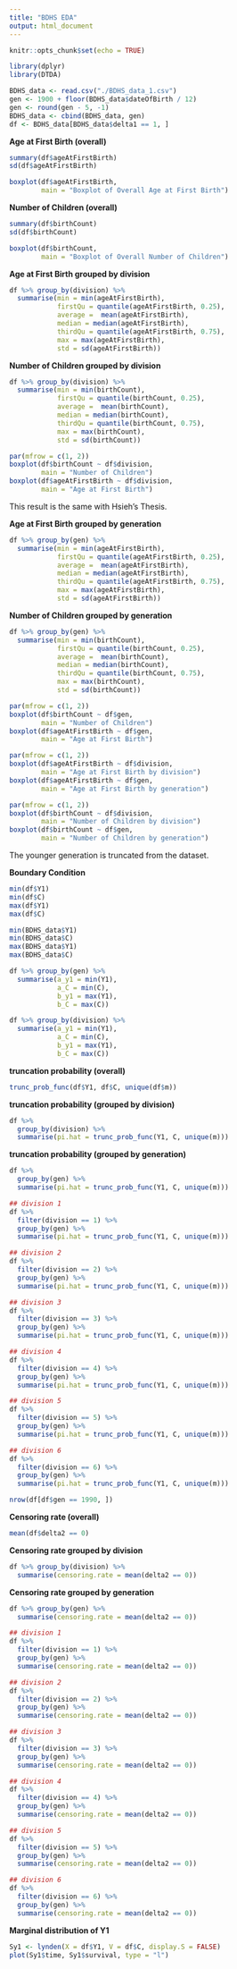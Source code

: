 ```yaml
---
title: "BDHS EDA"
output: html_document
---
```


```r
knitr::opts_chunk$set(echo = TRUE)
```

```r
library(dplyr)
library(DTDA)
```

```r
BDHS_data <- read.csv("./BDHS_data_1.csv")
gen <- 1900 + floor(BDHS_data$dateOfBirth / 12) 
gen <- round(gen - 5, -1)
BDHS_data <- cbind(BDHS_data, gen)
df <- BDHS_data[BDHS_data$delta1 == 1, ]
```

**Age at First Birth (overall)** <br>
```r
summary(df$ageAtFirstBirth)
sd(df$ageAtFirstBirth)
```

```r
boxplot(df$ageAtFirstBirth,
        main = "Boxplot of Overall Age at First Birth")
```

**Number of Children (overall)** <br>
```r
summary(df$birthCount)
sd(df$birthCount)
```

```r
boxplot(df$birthCount,
        main = "Boxplot of Overall Number of Children")
```

**Age at First Birth grouped by division** <br>
```r
df %>% group_by(division) %>%
  summarise(min = min(ageAtFirstBirth),
            firstQu = quantile(ageAtFirstBirth, 0.25),
            average =  mean(ageAtFirstBirth),
            median = median(ageAtFirstBirth),
            thirdQu = quantile(ageAtFirstBirth, 0.75),
            max = max(ageAtFirstBirth),
            std = sd(ageAtFirstBirth))
```

**Number of Children grouped by division** <br>
```r
df %>% group_by(division) %>%
  summarise(min = min(birthCount),
            firstQu = quantile(birthCount, 0.25),
            average =  mean(birthCount),
            median = median(birthCount),
            thirdQu = quantile(birthCount, 0.75),
            max = max(birthCount),
            std = sd(birthCount))
```

```r
par(mfrow = c(1, 2))
boxplot(df$birthCount ~ df$division,
        main = "Number of Children")
boxplot(df$ageAtFirstBirth ~ df$division,
        main = "Age at First Birth")
```
This result is the same with Hsieh's Thesis. <br>

**Age at First Birth grouped by generation** <br>
```r
df %>% group_by(gen) %>%
  summarise(min = min(ageAtFirstBirth),
            firstQu = quantile(ageAtFirstBirth, 0.25),
            average =  mean(ageAtFirstBirth),
            median = median(ageAtFirstBirth),
            thirdQu = quantile(ageAtFirstBirth, 0.75),
            max = max(ageAtFirstBirth),
            std = sd(ageAtFirstBirth))
```

**Number of Children grouped by generation** <br>
```r
df %>% group_by(gen) %>%
  summarise(min = min(birthCount),
            firstQu = quantile(birthCount, 0.25),
            average =  mean(birthCount),
            median = median(birthCount),
            thirdQu = quantile(birthCount, 0.75),
            max = max(birthCount),
            std = sd(birthCount))
```

```r
par(mfrow = c(1, 2))
boxplot(df$birthCount ~ df$gen,
        main = "Number of Children")
boxplot(df$ageAtFirstBirth ~ df$gen,
        main = "Age at First Birth")
```

```r
par(mfrow = c(1, 2))
boxplot(df$ageAtFirstBirth ~ df$division,
        main = "Age at First Birth by division")
boxplot(df$ageAtFirstBirth ~ df$gen,
        main = "Age at First Birth by generation")
```

```r
par(mfrow = c(1, 2))
boxplot(df$birthCount ~ df$division,
        main = "Number of Children by division")
boxplot(df$birthCount ~ df$gen,
        main = "Number of Children by generation")
```
The younger generation is truncated from the dataset.

**Boundary Condition** <br>
```r
min(df$Y1)
min(df$C)
max(df$Y1)
max(df$C)
```

```r
min(BDHS_data$Y1)
min(BDHS_data$C)
max(BDHS_data$Y1)
max(BDHS_data$C)
```


```r
df %>% group_by(gen) %>%
  summarise(a_y1 = min(Y1),
            a_C = min(C),
            b_y1 = max(Y1),
            b_C = max(C))
```

```r
df %>% group_by(division) %>%
  summarise(a_y1 = min(Y1),
            a_C = min(C),
            b_y1 = max(Y1),
            b_C = max(C))
```

**truncation probability (overall)** <br>
```r
trunc_prob_func(df$Y1, df$C, unique(df$m))
```

**truncation probability (grouped by division)** <br>
```r
df %>%
  group_by(division) %>%
  summarise(pi.hat = trunc_prob_func(Y1, C, unique(m)))
```

**truncation probability (grouped by generation)** <br>
```r
df %>%
  group_by(gen) %>%
  summarise(pi.hat = trunc_prob_func(Y1, C, unique(m)))
```


```r
## division 1
df %>% 
  filter(division == 1) %>%
  group_by(gen) %>% 
  summarise(pi.hat = trunc_prob_func(Y1, C, unique(m)))

## division 2
df %>% 
  filter(division == 2) %>%
  group_by(gen) %>% 
  summarise(pi.hat = trunc_prob_func(Y1, C, unique(m)))

## division 3
df %>% 
  filter(division == 3) %>%
  group_by(gen) %>% 
  summarise(pi.hat = trunc_prob_func(Y1, C, unique(m)))

## division 4
df %>% 
  filter(division == 4) %>%
  group_by(gen) %>% 
  summarise(pi.hat = trunc_prob_func(Y1, C, unique(m)))

## division 5
df %>% 
  filter(division == 5) %>%
  group_by(gen) %>% 
  summarise(pi.hat = trunc_prob_func(Y1, C, unique(m)))

## division 6
df %>% 
  filter(division == 6) %>%
  group_by(gen) %>% 
  summarise(pi.hat = trunc_prob_func(Y1, C, unique(m)))

```

```r
nrow(df[df$gen == 1990, ])
```

**Censoring rate (overall)** <br>
```r
mean(df$delta2 == 0)
```

**Censoring rate grouped by division** <br>
```r
df %>% group_by(division) %>%
  summarise(censoring.rate = mean(delta2 == 0))
```

**Censoring rate grouped by generation** <br>
```r
df %>% group_by(gen) %>%
  summarise(censoring.rate = mean(delta2 == 0))
```

```r
## division 1
df %>% 
  filter(division == 1) %>%
  group_by(gen) %>% 
  summarise(censoring.rate = mean(delta2 == 0))

## division 2
df %>% 
  filter(division == 2) %>%
  group_by(gen) %>% 
  summarise(censoring.rate = mean(delta2 == 0))

## division 3
df %>% 
  filter(division == 3) %>%
  group_by(gen) %>% 
  summarise(censoring.rate = mean(delta2 == 0))

## division 4
df %>% 
  filter(division == 4) %>%
  group_by(gen) %>% 
  summarise(censoring.rate = mean(delta2 == 0))

## division 5
df %>% 
  filter(division == 5) %>%
  group_by(gen) %>% 
  summarise(censoring.rate = mean(delta2 == 0))

## division 6
df %>% 
  filter(division == 6) %>%
  group_by(gen) %>% 
  summarise(censoring.rate = mean(delta2 == 0))

```

**Marginal distribution of Y1** <br>
```r
Sy1 <- lynden(X = df$Y1, V = df$C, display.S = FALSE)
plot(Sy1$time, Sy1$survival, type = "l")
```


